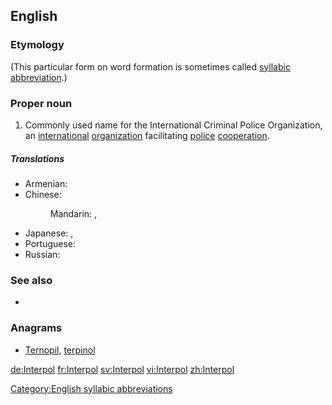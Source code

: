 ==English==

===Etymology===
{{blend|international|police}} (This particular form on word formation is sometimes called [[syllabic abbreviation]].)

===Proper noun===
{{en-proper noun}}

# Commonly used name for the International Criminal Police Organization,  an [[international]] [[organization]] facilitating [[police]] [[cooperation]].

=====Translations=====
{{trans-top|the International Criminal Police Organization}}
* Armenian: {{t|hy|Ինտերպոլ|tr=Interpol|sc=Armn}}
* Chinese:
*: Mandarin: {{t+|cmn|國際刑警組織|sc=Hani}}, {{t|cmn|国际刑警组织|tr=guójì xíngjǐng zǔzhī|sc=Hani}}
{{trans-mid}}
* Japanese: {{t|ja|インターポール|tr=Intāpōru|sc=Jpan}}, {{t|ja|国際刑事警察機構|tr=こくさいけいじけいさつきこう, kokusai keiji keisatsu kikō|sc=Jpan}}
* Portuguese: {{t|pt|Organização Internacional de Polícia Criminal}}
* Russian: {{t|ru|Интерпол|m|tr=Interpól|sc=Cyrl}}
{{trans-bottom}}

===See also===
* {{pedia}}

===Anagrams===
* [[Ternopil#English|Ternopil]], [[terpinol#English|terpinol]]

[[Category:English syllabic abbreviations]]

[[de:Interpol]]
[[fr:Interpol]]
[[sv:Interpol]]
[[vi:Interpol]]
[[zh:Interpol]]